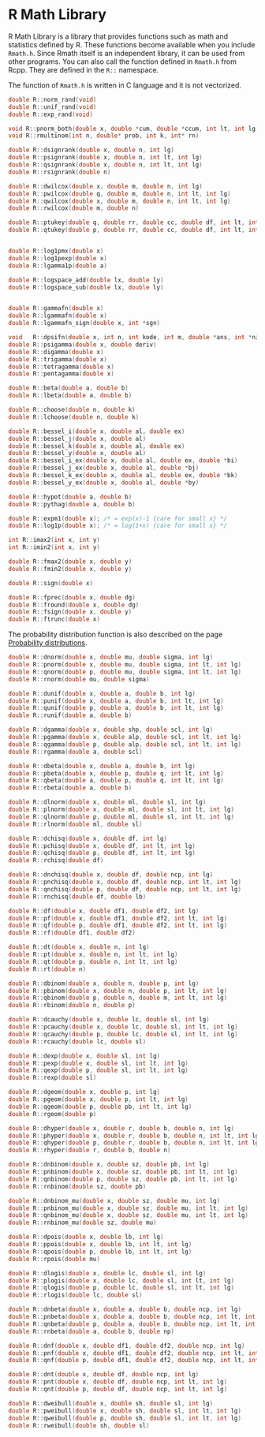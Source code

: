 # R Math Library

R Math Library is a library that provides functions such as math and statistics defined by R. These functions become available when you include `Rmath.h`. Since Rmath itself is an independent library, it can be used from other programs. You can also call the function defined in `Rmath.h` from Rcpp. They are defined in the `R::` namespace.

The function of `Rmath.h` is written in C language and it is not vectorized.


```c
double R::norm_rand(void) 	
double R::unif_rand(void)
double R::exp_rand(void)

void R::pnorm_both(double x, double *cum, double *ccum, int lt, int lg)
void R::rmultinom(int n, double* prob, int k, int* rn)

double R::dsignrank(double x, double n, int lg)			
double R::psignrank(double x, double n, int lt, int lg)		
double R::qsignrank(double x, double n, int lt, int lg)		
double R::rsignrank(double n)

double R::dwilcox(double x, double m, double n, int lg)		
double R::pwilcox(double q, double m, double n, int lt, int lg)
double R::qwilcox(double x, double m, double n, int lt, int lg)
double R::rwilcox(double m, double n)

double R::ptukey(double q, double rr, double cc, double df, int lt, int lg)
double R::qtukey(double p, double rr, double cc, double df, int lt, int lg)


double R::log1pmx(double x)                  
double R::log1pexp(double x)                 
double R::lgamma1p(double a)                 

double R::logspace_add(double lx, double ly)
double R::logspace_sub(double lx, double ly)


double R::gammafn(double x)			
double R::lgammafn(double x)			
double R::lgammafn_sign(double x, int *sgn)

void   R::dpsifn(double x, int n, int kode, int m, double *ans, int *nz, int *ierr)
double R::psigamma(double x, double deriv)
double R::digamma(double x)
double R::trigamma(double x)
double R::tetragamma(double x)
double R::pentagamma(double x)

double R::beta(double a, double b)
double R::lbeta(double a, double b)

double R::choose(double n, double k)
double R::lchoose(double n, double k)

double R::bessel_i(double x, double al, double ex)
double R::bessel_j(double x, double al)			
double R::bessel_k(double x, double al, double ex)
double R::bessel_y(double x, double al)			
double R::bessel_i_ex(double x, double al, double ex, double *bi)
double R::bessel_j_ex(double x, double al, double *bj)			
double R::bessel_k_ex(double x, double al, double ex, double *bk)
double R::bessel_y_ex(double x, double al, double *by)

double R::hypot(double a, double b)
double R::pythag(double a, double b)

double R::expm1(double x); /* = exp(x)-1 {care for small x} */
double R::log1p(double x); /* = log(1+x) {care for small x} */

int R::imax2(int x, int y)		
int R::imin2(int x, int y)

double R::fmax2(double x, double y)
double R::fmin2(double x, double y)

double R::sign(double x)		

double R::fprec(double x, double dg)
double R::fround(double x, double dg)
double R::fsign(double x, double y)
double R::ftrunc(double x)		
```


The probability distribution function is also described on the page [Probability distributions](21_dpqr_functions.md).


```cpp
double R::dnorm(double x, double mu, double sigma, int lg)              
double R::pnorm(double x, double mu, double sigma, int lt, int lg)      
double R::qnorm(double p, double mu, double sigma, int lt, int lg)      
double R::rnorm(double mu, double sigma)

double R::dunif(double x, double a, double b, int lg)		
double R::punif(double x, double a, double b, int lt, int lg)   
double R::qunif(double p, double a, double b, int lt, int lg)   
double R::runif(double a, double b)                             

double R::dgamma(double x, double shp, double scl, int lg)	   
double R::pgamma(double x, double alp, double scl, int lt, int lg)
double R::qgamma(double p, double alp, double scl, int lt, int lg)
double R::rgamma(double a, double scl)

double R::dbeta(double x, double a, double b, int lg)         
double R::pbeta(double x, double p, double q, int lt, int lg)
double R::qbeta(double a, double p, double q, int lt, int lg)
double R::rbeta(double a, double b)                           

double R::dlnorm(double x, double ml, double sl, int lg)	 
double R::plnorm(double x, double ml, double sl, int lt, int lg)
double R::qlnorm(double p, double ml, double sl, int lt, int lg)
double R::rlnorm(double ml, double sl)

double R::dchisq(double x, double df, int lg)          
double R::pchisq(double x, double df, int lt, int lg)  
double R::qchisq(double p, double df, int lt, int lg)  
double R::rchisq(double df)                            

double R::dnchisq(double x, double df, double ncp, int lg)          
double R::pnchisq(double x, double df, double ncp, int lt, int lg)  
double R::qnchisq(double p, double df, double ncp, int lt, int lg)  
double R::rnchisq(double df, double lb)                             

double R::df(double x, double df1, double df2, int lg)		
double R::pf(double x, double df1, double df2, int lt, int lg)
double R::qf(double p, double df1, double df2, int lt, int lg)
double R::rf(double df1, double df2)				

double R::dt(double x, double n, int lg)			
double R::pt(double x, double n, int lt, int lg)		
double R::qt(double p, double n, int lt, int lg)		
double R::rt(double n)						

double R::dbinom(double x, double n, double p, int lg)	  	
double R::pbinom(double x, double n, double p, int lt, int lg)  
double R::qbinom(double p, double n, double m, int lt, int lg)  
double R::rbinom(double n, double p)

double R::dcauchy(double x, double lc, double sl, int lg)		
double R::pcauchy(double x, double lc, double sl, int lt, int lg)
double R::qcauchy(double p, double lc, double sl, int lt, int lg)
double R::rcauchy(double lc, double sl)					

double R::dexp(double x, double sl, int lg)		
double R::pexp(double x, double sl, int lt, int lg)
double R::qexp(double p, double sl, int lt, int lg)
double R::rexp(double sl)				

double R::dgeom(double x, double p, int lg)		
double R::pgeom(double x, double p, int lt, int lg)
double R::qgeom(double p, double pb, int lt, int lg)
double R::rgeom(double p)				

double R::dhyper(double x, double r, double b, double n, int lg)		
double R::phyper(double x, double r, double b, double n, int lt, int lg)
double R::qhyper(double p, double r, double b, double n, int lt, int lg)
double R::rhyper(double r, double b, double n)					

double R::dnbinom(double x, double sz, double pb, int lg)		
double R::pnbinom(double x, double sz, double pb, int lt, int lg)
double R::qnbinom(double p, double sz, double pb, int lt, int lg)
double R::rnbinom(double sz, double pb)					

double R::dnbinom_mu(double x, double sz, double mu, int lg)		
double R::pnbinom_mu(double x, double sz, double mu, int lt, int lg)
double R::qnbinom_mu(double x, double sz, double mu, int lt, int lg)
double R::rnbinom_mu(double sz, double mu)				

double R::dpois(double x, double lb, int lg)		
double R::ppois(double x, double lb, int lt, int lg)
double R::qpois(double p, double lb, int lt, int lg)
double R::rpois(double mu)				

double R::dlogis(double x, double lc, double sl, int lg)		
double R::plogis(double x, double lc, double sl, int lt, int lg)
double R::qlogis(double p, double lc, double sl, int lt, int lg)
double R::rlogis(double lc, double sl)					

double R::dnbeta(double x, double a, double b, double ncp, int lg)		
double R::pnbeta(double x, double a, double b, double ncp, int lt, int lg)
double R::qnbeta(double p, double a, double b, double ncp, int lt, int lg)
double R::rnbeta(double a, double b, double np)					

double R::dnf(double x, double df1, double df2, double ncp, int lg)		
double R::pnf(double x, double df1, double df2, double ncp, int lt, int lg)
double R::qnf(double p, double df1, double df2, double ncp, int lt, int lg)

double R::dnt(double x, double df, double ncp, int lg)		
double R::pnt(double x, double df, double ncp, int lt, int lg)
double R::qnt(double p, double df, double ncp, int lt, int lg)

double R::dweibull(double x, double sh, double sl, int lg)		
double R::pweibull(double x, double sh, double sl, int lt, int lg)
double R::qweibull(double p, double sh, double sl, int lt, int lg)
double R::rweibull(double sh, double sl)
```
